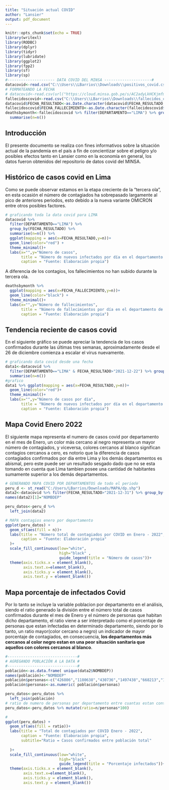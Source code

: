 ```yaml
---
title: "Situación actual COVID"
author: "Lansier"
output: pdf_document
---
```


```r
knitr::opts_chunk$set(echo = TRUE)
library(writexl)
library(RODBC)
library(dplyr)
library(tidyr)
library(lubridate)
library(ggplot2)
library(fpp2)
library(sf)
library(sp)
#--------------------- DATA COVID DEL MINSA ---------------------#
datacovid<-read.csv("C:\\Users\\LBarrios\\Downloads\\positivos_covid.csv", sep = ";")
# FORMATEANDO LA FECHA
# datacovid<-read.csv(url("https://cloud.minsa.gob.pe/s/AC2adyLkHCKjmfm/download"), sep = ";")
fallecidoscovid<-read.csv("C:\\Users\\LBarrios\\Downloads\\fallecidos_covid.csv",sep=";")
datacovid$FECHA_RESULTADO<-as.Date.character(datacovid$FECHA_RESULTADO,format = "%Y%m%d")
fallecidoscovid$FECHA_FALLECIMIENTO<-as.Date.character(fallecidoscovid$FECHA_FALLECIMIENTO,format = "%Y%m%d")
deathsbymonth<-fallecidoscovid %>% filter(DEPARTAMENTO=="LIMA") %>% group_by(FECHA_FALLECIMIENTO) %>%
  summarise(n=n())

```
## Introducción
El presente documento se realiza con fines informativos sobre la situación actual de la pandemia en el país a fin de concientizar sobre el peligro y/o posibles efectos tanto en Lansier como en la economía en general, los datos fueron obtenidos del repositorio de datos covid del MINSA.

## Histórico de casos covid en Lima
Como se puede observar estamos en la etapa creciente de la "tercera ola", en esta ocasión el número de contagiados ha sobrepasado largamente al pico de anteriores periodos, esto debido a la nueva variante OMICRON entre otros posibles factores.
```r
# graficando toda la data covid para LIMA
datacovid %>%
  filter(DEPARTAMENTO=="LIMA") %>%
  group_by(FECHA_RESULTADO) %>% 
  summarise(n=n()) %>%
  ggplot(mapping = aes(x=FECHA_RESULTADO,y=n))+
  geom_line(color="red") +
  theme_minimal()+
  labs(x="",y="Número de casos",
       title = "Número de nuevos infectados por día en el departamento de Lima",
       caption = "Fuente: Elaboración propia")


```
\newpage
A diferencia de los contagios, los fallecimientos no han subido durante la tercera ola.
```r
deathsbymonth %>%
  ggplot(mapping = aes(x=FECHA_FALLECIMIENTO,y=n))+
  geom_line(color="black") +
  theme_minimal()+
  labs(x="",y="Número de fallecimientos",
       title = "Número de fallecimientos por día en el departamento de Lima",
       caption = "Fuente: Elaboración propia")
```

## Tendencia reciente de casos covid
En el siguiente gráfico se puede apreciar la tendencia de los casos confirmados durante las últimas tres semanas, aproximadamente desde el 26 de diciembre comienza a escalar el virus nuevamente.

```r
# graficando data covid desde una fecha
data1<-datacovid %>%
  filter(DEPARTAMENTO=="LIMA" & FECHA_RESULTADO>"2021-12-22") %>% group_by(FECHA_RESULTADO) %>% 
  summarise(n=n()) 
#grafico
data1 %>% ggplot(mapping = aes(x=FECHA_RESULTADO,y=n))+
  geom_line(color="red")+
  theme_minimal()+
  labs(x="",y="Número de casos por día",
       title = "Número de nuevos infectados por día en el departamento de Lima",
       caption = "Fuente: Elaboración propia")
```

\newpage
## Mapa Covid Enero 2022
El siguiente mapa representa el numero de casos covid por departamento en el mes de Enero, un color más cercano al negro representa un mayor número de contagiados, y viceversa, colores cercanos al blanco significan contagios cercanos a cero, es notorio que la diferencia de casos contagiados confirmados por dia entre Lima y los demás departamentos es abismal, pero este puede ser un resultado sesgado dado que no se esta tomando en cuenta que Lima tambien posee una cantidad de habitantes sumamente superior a los demás departamentos.
```r
# GENERANDO MAPA COVID POR DEPARTAMENTOS de todo el periodo
peru_d <- st_read("C:/Users/LBarrios/Downloads/MAPA/dp.shp")
data2<-datacovid %>% filter(FECHA_RESULTADO>"2021-12-31") %>% group_by(DEPARTAMENTO) %>% summarise(n=n())
names(data2)[1]="NOMBDEP"

peru_datos<-peru_d %>% 
  left_join(data2)
```


```r

# MAPA contagios enero por departamento
ggplot(peru_datos) +
  geom_sf(aes(fill = n))+
  labs(title = "Número total de contagiados por COVID en Enero - 2022",
       caption = "Fuente: Elaboración propia"
  )+
  scale_fill_continuous(low="white",
                        high="black" ,
                        guide_legend(title = "Número de casos"))+
  theme(axis.ticks.x = element_blank(),
        axis.text.x=element_blank(),
        axis.ticks.y = element_blank(),
        axis.text.y = element_blank())
```

## Mapa porcentaje de infectados Covid
Por lo tanto se incluye la variable poblacion por departamento en el análisis, siendo el ratio generado la división entre el número total de casos confirmados durante el mes de Enero y el número de personas que habitan dicho departamento, el ratio viene a ser interpretado como el porcentaje de personas que estan infectadas en determinado departamento, siendo por lo tanto, un ratio mayor(color cercano a negro) un indicador de mayor porcentaje de contagiados, en consecuencia, **los departamentos más cercanos al color negro estan en una peor situación sanitaria que aquellos con colores cercanos al blanco**.
```r
#-------------------------------#
# AGREGANDO POBLACIÓN A LA DATA #
#-------------------------------#
población<-as.data.frame( unique(data2$NOMBDEP))
names(población)<-"NOMBDEP"
población$personas<-c("426806","1180638","430736","1497438","668213","1453711","1129854","1357075","365317","760267","975182","1361467","2016771","1310785","10628470","1027559","173811","192740","271904","2047954","1237997","899648","370974","251521","589110")
población$personas<-as.numeric( población$personas)

peru_datos<-peru_datos %>% 
  left_join(población)
# ratio de numero de personas por departamento entre cuantas estan contagiadas
peru_datos<-peru_datos %>% mutate(ratio=n/personas*100)

#
ggplot(peru_datos) +
  geom_sf(aes(fill = ratio))+
  labs(title = "Total de contagiados por COVID Enero - 2022",
       caption = "Fuente: Elaboración propia",
       subtitle="Ratio = Casos confirmados entre población total"
       
  )+
  scale_fill_continuous(low="white",
                        high="black" ,
                        guide_legend(title = "Porcentaje infectados"))+
  theme(axis.ticks.x = element_blank(),
        axis.text.x=element_blank(),
        axis.ticks.y = element_blank(),
        axis.text.y = element_blank())

```


